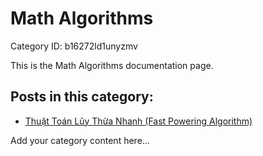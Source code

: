 # Math Algorithms

Category ID: b16272ld1unyzmv

This is the Math Algorithms documentation page.

## Posts in this category:

- [Thuật Toán Lũy Thừa Nhanh (Fast Powering Algorithm)](b16272ld1unyzmv/5apd2qwqhojg4r5)

Add your category content here...
